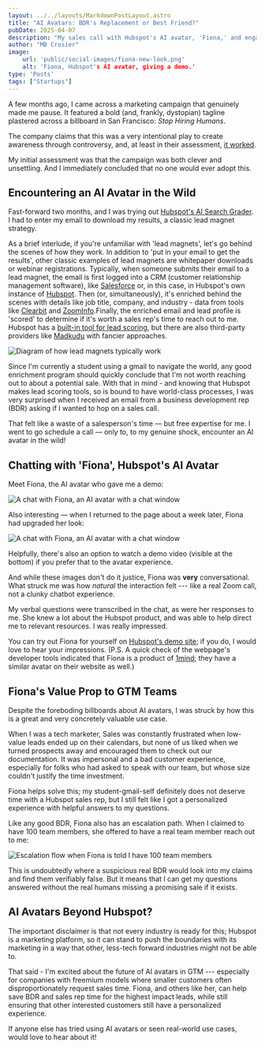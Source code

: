 ```yaml
---
layout: ../../layouts/MarkdownPostLayout.astro
title: "AI Avatars: BDR's Replacement or Best Friend?"
pubDate: 2025-04-07
description: "My sales call with Hubspot's AI avatar, 'Fiona,' and engaging low-intent prospects in the AI age."
author: "MB Crosier"
image:
    url: 'public/social-images/fiona-new-look.png' 
    alt: 'Fiona, Hubspot's AI avatar, giving a demo.'
type: 'Posts'
tags: ["Startups"]
---
```


A few months ago, I came across a marketing campaign that genuinely made me pause. It featured a bold (and, frankly, dystopian) tagline plastered across a billboard in San Francisco: _Stop Hiring Humans_.

<Reddit 
    url="https://www.reddit.com/r/ThatsInsane/comments/1hgcshx/this_aigenerated_billboard_in_san_francisco/"
    showMedia={true}
    theme="light"
/>

The company claims that this was a very intentional play to create awareness through controversy, and, at least in their assessment, [it worked](https://www.artisan.co/blog/stop-hiring-humans).

My initial assessment was that the campaign was both clever and unsettling. And I immediately concluded that no one would ever adopt this.

## Encountering an AI Avatar in the Wild

Fast-forward two months, and I was trying out [Hubspot's AI Search Grader](https://www.hubspot.com/ai-search-grader). I had to enter my email to download my results, a classic lead magnet strategy.

As a brief interlude, if you're unfamiliar with 'lead magnets', let's go behind the scenes of how they work. In addition to 'put in your email to get the results', other classic examples of lead magnets are whitepaper downloads or webinar registrations. Typically, when someone submits their email to a lead magnet, the email is first logged into a CRM (customer relationship management software), like [Salesforce](https://www.salesforce.com/) or, in this case, in Hubspot's own instance of [Hubspot](https://www.hubspot.com/). Then (or, simultaneously), it's enriched behind the scenes with details like job title, company, and industry - data from tools like [Clearbit](https://clearbit.com/) and [ZoomInfo](https://www.zoominfo.com/).Finally, the enriched email and lead profile is 'scored' to determine if it's worth a sales rep's time to reach out to me. Hubspot has a [built-in tool for lead scoring](https://www.hubspot.com/products/marketing/lead-scoring), but there are also third-party providers like [Madkudu](https://www.madkudu.com/leadscoring) with fancier approaches.

![Diagram of how lead magnets typically work](../../assets/avatars/lead-magnet.png)

Since I'm currently a student using a gmail to navigate the world, any good enrichment program should quickly conclude that I'm not worth reaching out to about a potential sale. With that in mind - and knowing that Hubspot makes lead scoring tools, so is bound to have world-class processes, I was very surprised when I received an email from a business development rep (BDR) asking if I wanted to hop on a sales call.

That felt like a waste of a salesperson's time — but free expertise for me. I went to go schedule a call — only to, to my genuine shock, encounter an AI avatar in the wild!

## Chatting with 'Fiona', Hubspot's AI Avatar

Meet Fiona, the AI avatar who gave me a demo:

![A chat with Fiona, an AI avatar with a chat window](../../assets/avatars/fiona-initial-look.png)

Also interesting — when I returned to the page about a week later, Fiona had upgraded her look:

![A chat with Fiona, an AI avatar with a chat window](../../assets/avatars/fiona-new-look.png)

Helpfully, there's also an option to watch a demo video (visible at the bottom) if you prefer that to the avatar experience.

And while these images don't do it justice, Fiona was **very** conversational. What struck me was how *natural* the interaction felt --- like a real Zoom call, not a clunky chatbot experience.

My verbal questions were transcribed in the chat, as were her responses to me. She knew a lot about the Hubspot product, and was able to help direct me to relevant resources. I was really impressed.

You can try out Fiona for yourself on [Hubspot's demo site](https://offers.hubspot.com/thank-you/starter-ai-demo); if you do, I would love to hear your impressions. (P.S. A quick check of the webpage's developer tools indicated that Fiona is a product of [1mind](https://www.1mind.com/); they have a similar avatar on their website as well.)

## Fiona's Value Prop to GTM Teams

Despite the foreboding billboards about AI avatars, I was struck by how this is a great and very concretely valuable use case.

When I was a tech marketer, Sales was constantly frustrated when low-value leads ended up on their calendars, but none of us liked when we turned prospects away and encouraged them to check out our documentation. It was impersonal and a bad customer experience, especially for folks who had asked to speak with our team, but whose size couldn't justify the time investment.

Fiona helps solve this; my student-gmail-self definitely does not deserve time with a Hubspot sales rep, but I still felt like I got a personalized experience with helpful answers to my questions.

Like any good BDR, Fiona also has an escalation path. When I claimed to have 100 team members, she offered to have a real team member reach out to me:

![Escalation flow when Fiona is told I have 100 team members](../../assets/avatars/escalation-flow-fiona.png)

This is undoubtedly where a suspicious real BDR would look into my claims and find them verifiably false. But it means that I can get my questions answered without the real humans missing a promising sale if it exists.

## AI Avatars Beyond Hubspot?

The important disclaimer is that not every industry is ready for this; Hubspot is a marketing platform, so it can stand to push the boundaries with its marketing in a way that other, less-tech forward industries might not be able to.

That said - I'm excited about the future of AI avatars in GTM --- especially for companies with freemium models where smaller customers often disproportionately request sales time. Fiona, and others like her, can help save BDR and sales rep time for the highest impact leads, while still ensuring that other interested customers still have a personalized experience.

If anyone else has tried using AI avatars or seen real-world use cases, would love to hear about it!